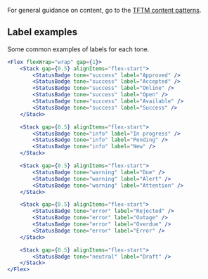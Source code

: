 For general guidance on content, go to the [TFTM content patterns](/content/content-patterns).

## Label examples

Some common examples of labels for each tone.

```jsx live
<Flex flexWrap="wrap" gap={1}>
	<Stack gap={0.5} alignItems="flex-start">
		<StatusBadge tone="success" label="Approved" />
		<StatusBadge tone="success" label="Accepted" />
		<StatusBadge tone="success" label="Online" />
		<StatusBadge tone="success" label="Open" />
		<StatusBadge tone="success" label="Available" />
		<StatusBadge tone="success" label="Success" />
	</Stack>

	<Stack gap={0.5} alignItems="flex-start">
		<StatusBadge tone="info" label="In progress" />
		<StatusBadge tone="info" label="Pending" />
		<StatusBadge tone="info" label="New" />
	</Stack>

	<Stack gap={0.5} alignItems="flex-start">
		<StatusBadge tone="warning" label="Due" />
		<StatusBadge tone="warning" label="Alert" />
		<StatusBadge tone="warning" label="Attention" />
	</Stack>

	<Stack gap={0.5} alignItems="flex-start">
		<StatusBadge tone="error" label="Rejected" />
		<StatusBadge tone="error" label="Outage" />
		<StatusBadge tone="error" label="Overdue" />
		<StatusBadge tone="error" label="Error" />
	</Stack>

	<Stack gap={0.5} alignItems="flex-start">
		<StatusBadge tone="neutral" label="Draft" />
	</Stack>
</Flex>
```
